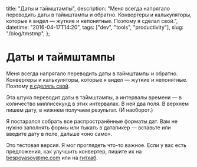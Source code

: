   title: "Даты и таймштампы",
  description:
    "Меня всегда напрягало переводить даты в таймштампы и обратно. Конвертеры и калькуляторы, которые я видел — жуткие и непонятные. Поэтому я сделал свой.",
  datetime: "2016-04-17T14:20",
  tags: ["dev", "tools", "productivity"],
  slug: "/blog/tmstmp",
};

# Даты и таймштампы

Меня всегда напрягало переводить даты в таймштампы и обратно. Конвертеры и калькуляторы, которые я видел — жуткие и непонятные. Поэтому [я сделяль свой](https://github.com/bespoyasov/tmstmp).

Эта штука переводит даты в таймштампы, а интервалы времени — в количество миллисекунд в этих интервалах. В ней два поля. В верхнем пишем дату, в нижнем получаем результат. (И наоборот.)

Я постарался собрать все распространённые форматы дат. Вам не нужно заполнять формы или тыкать в датапикер — вставьте или введите дату в поле, дальше «оно само».

Это тестовая версия. Я мог проглядеть что-то важное. Если у вас есть предложения, как улучшить конвертер, пишите их на [bespoyasov@me.com](mailto:bespoyasov@me.com) или на [гитхаб](https://github.com/bespoyasov/tmstmp).
